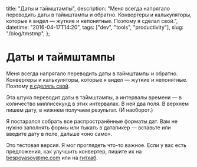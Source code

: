   title: "Даты и таймштампы",
  description:
    "Меня всегда напрягало переводить даты в таймштампы и обратно. Конвертеры и калькуляторы, которые я видел — жуткие и непонятные. Поэтому я сделал свой.",
  datetime: "2016-04-17T14:20",
  tags: ["dev", "tools", "productivity"],
  slug: "/blog/tmstmp",
};

# Даты и таймштампы

Меня всегда напрягало переводить даты в таймштампы и обратно. Конвертеры и калькуляторы, которые я видел — жуткие и непонятные. Поэтому [я сделяль свой](https://github.com/bespoyasov/tmstmp).

Эта штука переводит даты в таймштампы, а интервалы времени — в количество миллисекунд в этих интервалах. В ней два поля. В верхнем пишем дату, в нижнем получаем результат. (И наоборот.)

Я постарался собрать все распространённые форматы дат. Вам не нужно заполнять формы или тыкать в датапикер — вставьте или введите дату в поле, дальше «оно само».

Это тестовая версия. Я мог проглядеть что-то важное. Если у вас есть предложения, как улучшить конвертер, пишите их на [bespoyasov@me.com](mailto:bespoyasov@me.com) или на [гитхаб](https://github.com/bespoyasov/tmstmp).
